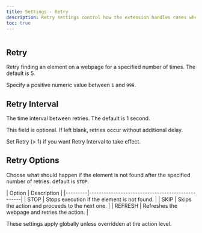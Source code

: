 ```yaml
---
title: Settings · Retry
description: Retry settings control how the extension handles cases where an element is not found on the page.
toc: true
---
```


<img
  class="d-block mb-4 img-fluid rounded-3"
  src="/docs/[[config:docs_version]]/assets/img/settings-retry.png"
  alt=""
/>

## Retry

Retry finding an element on a webpage for a specified number of times. The default is 5.

<Callout type="info">Specify a positive numeric value between `1` and `999`.</Callout>

## Retry Interval

The time interval between retries. The default is 1 second.

<Callout name="example-float" />

<Callout type="info">This field is optional. If left blank, retries occur without additional delay.</Callout>

<Callout type="warning">Set Retry (> 1) if you want Retry Interval to take effect.</Callout>

## Retry Options

Choose what should happen if the element is not found after the specified number of retries. default is `STOP`.

<BsTable>
  | Option | Description | |---------|--------------------------------------------------| | STOP | Stops execution if
  the element is not found. | | SKIP | Skips the action and proceeds to the next one. | | REFRESH | Refreshes the
  webpage and retries the action. |
</BsTable>

These settings apply globally unless overridden at the action level.
